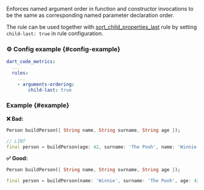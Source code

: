 
<RuleDetails version="5.1.0" severity="style" hasConfig hasFix  />

Enforces named argument order in function and constructor invocations to be the same as corresponding named parameter declaration order.

The rule can be used together with [sort_child_properties_last](https://dart-lang.github.io/linter/lints/sort_child_properties_last.html) rule by setting `child-last: true` in rule configuration.

### ⚙️ Config example {#config-example}

```yaml
dart_code_metrics:
  ...
  rules:
    ...
    - arguments-ordering:
        child-last: true
```

### Example {#example}

**❌ Bad:**

```dart
Person buildPerson({ String name, String surname, String age });

// LINT
final person = buildPerson(age: 42, surname: 'The Pooh', name: 'Winnie');
```

**✅ Good:**

```dart
Person buildPerson({ String name, String surname, String age });

final person = buildPerson(name: 'Winnie', surname: 'The Pooh', age: 42);
```
